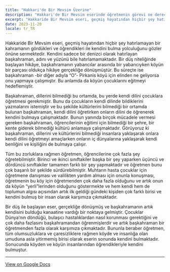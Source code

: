 ```yaml
---
title: "Hakkari'de Bir Mevsim Üzerine"
description: "Hakkari'de Bir Mevsim eserinde öğretmenin görevi ne dereceye kadar işlenmiştir?"
excerpt: "Hakkaride Bir Mevsim eseri, geçmiş hayatından hiçbir şey hatırlamayan bir kahramanın gördükleri ve öğrendikleri ile kendini bulma yolculuğunu gözler önüne sermektedir. Kendini sadece bir denizci olarak hatırlayan başkahraman, adını ve yüzünü bile hatırlamamaktadır. Bir düş niteliğinde başlayan hikâye, başkahramanın yabancılar arasında bir yabancıyken köyün bir parçası oldukça hikâye gerçekliğe dönüşmüştür. Bu süreçte ise başkahraman -bir diğer adıyla \"O\"- Pirkanis köyü için elinden ne geliyorsa onu yapmaya çalışmıştır. Bu anlamda da köyün çocuklarını eğitmeyi hedeflemiştir."
date: 2023-11-20
locale: tr_TR
---
```

Hakkaride Bir Mevsim eseri, geçmiş hayatından hiçbir şey hatırlamayan bir kahramanın gördükleri ve öğrendikleri ile kendini bulma yolculuğunu gözler önüne sermektedir. Kendini sadece bir denizci olarak hatırlayan başkahraman, adını ve yüzünü bile hatırlamamaktadır. Bir düş niteliğinde başlayan hikâye, başkahramanın yabancılar arasında bir yabancıyken köyün bir parçası oldukça hikâye gerçekliğe dönüşmüştür. Bu süreçte ise başkahraman -bir diğer adıyla “O”- Pirkanis köyü için elinden ne geliyorsa onu yapmaya çalışmıştır. Bu anlamda da köyün çocuklarını eğitmeyi hedeflemiştir.

Başkahraman, dillerini bilmediği bu ortamda, bu yerde kendi dilini çocuklara öğretmesi gerekmiştir. Bunu da çocukların kendi dilinde bildiklerini yazmalarını istemiştir ve bu şekilde kültürlerini bilmediği bir ortamda bulunan başkahraman, kendi dilini öğretirken onların dilini de öğrenerek kendini bulmaya çalışmaktadır. Bunun yanında birçok mücadele vermesi gereken başkahraman, öğrencilerinin eğitimi için bilmediği bir şehre, bir kente giderek bilmediği kültürü anlamaya çalışmaktadır. Görüyoruz ki başkahraman, dillerini ve kültürlerini bilmediği insanlara yaklaşarak onlara kendi dilini öğretmeyi amaçlarken onların iç dünyalarına yaklaşarak kendi benliğini ve kişiliğini de bulmaya çalışır.

Tüm bu zorluklara rağmen öğretmen, öğrencilerine çok fazla şey öğretebilmiştir. Birinci ve ikinci sınıftakiler başka bir şey yaparken üçüncü ve dördüncü sınıftakiler tamamen farklı bir şey yapmaktadır ve öğretmen bunu çok başarılı bir şekilde sürdürebilmiştir. Muhtarın hasta çocuklar için öğretmene danışması ve valilikten yardım alması için onunla konuşması, öğretmenin bu köy için öğretmenden çok daha fazla olduğunu ve artık onun da köyün “yerli”lerinden olduğunu göstermekte ve hem kendi hem de toplumun algısı açısından artık ilk geldiği gündeki kişiden çok farklı birisi ve kendini bulmuş bir insan olarak karşımıza çıkmaktadır.

Bir düş ile başlayan eser, gerçekliğe dönüşmüş ve başkahramanın artık kendisini bulduğu kanaatine vardığı bir noktaya gelmiştir. Çocuklar Dünya’nın döndüğü, bulaşıcı hastalıklardan nasıl korunması gerektiğini ve çok daha fazlasını başkahramandan öğrenmişlerdir ve artık başkahraman bir öğretmenden fazla olarak karşımıza çıkmaktadır. Bununla beraber öğretmen, tüm olumsuzluklara ve çaresizliklere rağmen köyde ve insanlığa olan umuduna asla yitirmemiş birisi olarak eserin sonunda kendini bulmaktadır. Sonucunda köyden ve köyün insanlarından öğrendikleriyle kendini bulmuştur.

---

[View on Google Docs](https://docs.google.com/document/d/1VMHyDE56uWVmClc0LlMS1fSP7iqj78InFo6RTQK5Hb0/edit?usp=sharing)